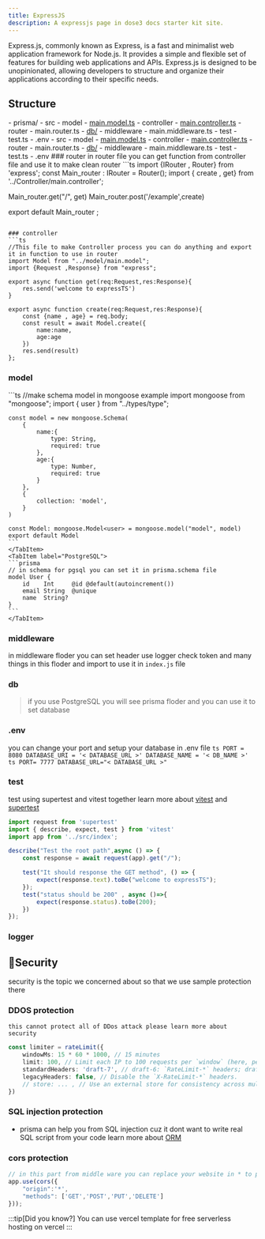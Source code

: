 ```yaml
---
title: ExpressJS
description: A expressjs page in dose3 docs starter kit site.
---
```






Express.js, commonly known as Express, is a fast and minimalist web application framework for Node.js. It provides a simple and flexible set of features for building web applications and APIs. Express.js is designed to be unopinionated, allowing developers to structure and organize their applications according to their specific needs.

## Structure
<Tabs>
  <TabItem label="Prisma" icon="seti:prisma">
    <FileTree>
    - prisma/
    - src
        - model
            - <a href='#model'>main.model.ts</a>
        - controller
            - <a href='#controller'>main.controller.ts</a>
        - router
            - main.router.ts
        -  <a href='#db'>db/</a>
        - middleware
            - main.middleware.ts
    - test
        - test.ts
    - .env
    </FileTree>
  </TabItem>
  <TabItem label="Mongoose" icon="seti:db">
    <FileTree>
    - src
        - model
            - <a href='#model'>main.model.ts</a>
        - controller
            - <a href='#controller'>main.controller.ts</a>
        - router
            - main.router.ts
        -  <a href='#db'>db/</a>
        - middleware
            - main.middleware.ts
    - test
        - test.ts
    - .env
    </FileTree>
  </TabItem>
</Tabs>
### router
in router file you can get function from controller file and use it to make clean router 
```ts
import {IRouter , Router} from 'express';
const Main_router : IRouter = Router();
import { create , get} from '../Controller/main.controller';

Main_router.get("/", get)
Main_router.post('/example',create)

export default Main_router ;
```

### controller
```ts
//This file to make Controller process you can do anything and export it in function to use in router
import Model from "../model/main.model";
import {Request ,Response} from "express";

export async function get(req:Request,res:Response){
    res.send('welcome to expressTS')
}

export async function create(req:Request,res:Response){
    const {name , age} = req.body;
    const result = await Model.create({
        name:name,
        age:age
    })
    res.send(result)
};
```
### model
<Tabs>
	<TabItem label="MongoDB">
    ```ts
    //make schema model in mongoose example
    import mongoose from "mongoose";
    import { user } from "../types/type";

    const model = new mongoose.Schema(
        {
            name:{
                type: String,
                required: true
            },
            age:{
                type: Number,
                required: true
            }
        }, 
        {   
            collection: 'model',
        }
    )

    const Model: mongoose.Model<user> = mongoose.model("model", model)
    export default Model
    ```
    </TabItem>
	<TabItem label="PostgreSQL">
    ```prisma
    // in schema for pgsql you can set it in prisma.schema file
    model User {
        id    Int     @id @default(autoincrement())
        email String  @unique
        name  String?
    }
    ```
    </TabItem>
</Tabs>

### middleware
 in middleware floder you can set header use logger check token and many things in this floder and import to use it in `index.js` file
### db
> if you use PostgreSQL you will see  prisma floder and you can use it to set database
### .env
you can change your port and setup your database in .env file
<Tabs>
	<TabItem label="mongoose">
    ```ts
    PORT = 8080
    DATABASE_URI = '< DATABASE_URL >'
    DATABASE_NAME = '< DB_NAME >'
    ```
    </TabItem>
	<TabItem label="prisma">
    ```ts
    PORT= 7777
    DATABASE_URL="< DATABASE_URL >"
    ```
    </TabItem>
</Tabs>

### test 
test using supertest and vitest together learn more about <a href="https://vitest.dev/">vitest</a> and <a href="https://github.com/ladjs/supertest">supertest</a>
```ts
import request from 'supertest'
import { describe, expect, test } from 'vitest'
import app from '../src/index';

describe("Test the root path",async () => {
    const response = await request(app).get("/");

    test("It should response the GET method", () => {
        expect(response.text).toBe("welcome to expressTS");
    });
    test("status should be 200" , async ()=>{
        expect(response.status).toBe(200);
    })
});
```

### logger


## 🔐Security
security is the topic we concerned about so that we use sample protection there

### DDOS protection

`this cannot protect all of DDos attack please learn more about security`
```ts
const limiter = rateLimit({
	windowMs: 15 * 60 * 1000, // 15 minutes
	limit: 100, // Limit each IP to 100 requests per `window` (here, per 15 minutes).
	standardHeaders: 'draft-7', // draft-6: `RateLimit-*` headers; draft-7: combined `RateLimit` header
	legacyHeaders: false, // Disable the `X-RateLimit-*` headers.
	// store: ... , // Use an external store for consistency across multiple server instances.
})
```

### SQL injection protection
- prisma can help you from SQL injection cuz it dont want to write real SQL script from your code learn more about <a href='https://www.freecodecamp.org/news/what-is-an-orm-the-meaning-of-object-relational-mapping-database-tools/' target='blank'>ORM</a>

### cors protection
```ts
// in this part from middle ware you can replace your website in * to protect your site from another user
app.use(cors({
    "origin":'*',
    "methods": ['GET','POST','PUT','DELETE']
}));
```
:::tip[Did you know?]
You can use vercel template for free serverless hosting on vercel
:::